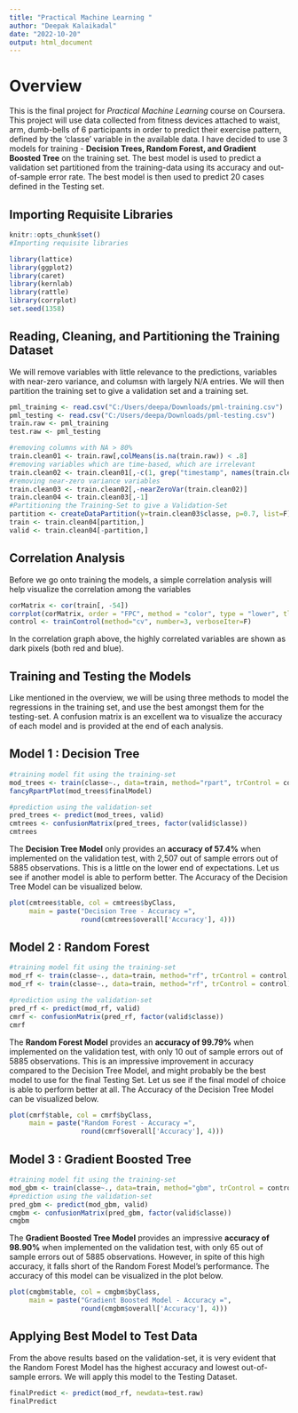 ```yaml
---
title: "Practical Machine Learning "
author: "Deepak Kalaikadal"
date: "2022-10-20"
output: html_document
---
```

# Overview

This is the final project for *Practical Machine Learning* course on Coursera. This project will use data collected from fitness devices attached to waist, arm, dumb-bells of 6 participants in order to predict their exercise pattern, defined by the 'classe' variable in the available data. I have decided to use 3 models for training - **Decision Trees, Random Forest, and Gradient Boosted Tree** on the training set. The best model is used to predict a validation set partitioned from the training-data using its accuracy and out-of-sample error rate. The best model is then used to predict 20 cases defined in the Testing set.

## Importing Requisite Libraries
```r
knitr::opts_chunk$set()
#Importing requisite libraries

library(lattice)
library(ggplot2)
library(caret)
library(kernlab)
library(rattle)
library(corrplot)
set.seed(1358)
```

## Reading, Cleaning, and Partitioning  the Training Dataset

We will remove variables with little relevance to the predictions, variables with near-zero variance, and columsn with largely N/A entries. We will then partition the training set to give a validation set and a training set.

```r
pml_training <- read.csv("C:/Users/deepa/Downloads/pml-training.csv")
pml_testing <- read.csv("C:/Users/deepa/Downloads/pml-testing.csv")
train.raw <- pml_training
test.raw <- pml_testing

#removing columns with NA > 80%
train.clean01 <- train.raw[,colMeans(is.na(train.raw)) < .8]
#removing variables which are time-based, which are irrelevant
train.clean02 <- train.clean01[,-c(1, grep("timestamp", names(train.clean01)) )]
#removing near-zero variance variables
train.clean03 <- train.clean02[,-nearZeroVar(train.clean02)]
train.clean04 <- train.clean03[,-1]
#Partitioning the Training-Set to give a Validation-Set
partition <- createDataPartition(y=train.clean03$classe, p=0.7, list=F)
train <- train.clean04[partition,]
valid <- train.clean04[-partition,]
```

## Correlation Analysis

Before we go onto training the models, a simple correlation analysis will help visualize the correlation among the variables

```r
corMatrix <- cor(train[, -54])
corrplot(corMatrix, order = "FPC", method = "color", type = "lower", tl.cex = 0.6, tl.col = rgb(0, 0, 0))
control <- trainControl(method="cv", number=3, verboseIter=F)
```
In the correlation graph above, the highly correlated variables are shown as dark pixels (both red and blue).

## Training and Testing the Models

Like mentioned in the overview, we will be using three methods to model the regressions in the training set, and use the best amongst them for the testing-set. A confusion matrix is an excellent wa to visualize the accuracy of each model and is provided at the end of each analysis.

## Model 1 : Decision Tree
```r
#training model fit using the training-set
mod_trees <- train(classe~., data=train, method="rpart", trControl = control, tuneLength = 5)
fancyRpartPlot(mod_trees$finalModel)

#prediction using the validation-set
pred_trees <- predict(mod_trees, valid)
cmtrees <- confusionMatrix(pred_trees, factor(valid$classe))
cmtrees
```
The **Decision Tree Model** only provides an **accuracy of 57.4%** when implemented on the validation test, with 2,507 out of sample errors out of 5885 observations. This is a little on the lower end of expectations. Let us see if another model is able to perform better. The Accuracy of the Decision Tree Model can be visualized below.

```r
plot(cmtrees$table, col = cmtrees$byClass, 
     main = paste("Decision Tree - Accuracy =",
                  round(cmtrees$overall['Accuracy'], 4)))
```

## Model 2 : Random Forest
```r
#training model fit using the training-set
mod_rf <- train(classe~., data=train, method="rf", trControl = control, tuneLength = 5)
mod_rf <- train(classe~., data=train, method="rf", trControl = control)

#prediction using the validation-set
pred_rf <- predict(mod_rf, valid)
cmrf <- confusionMatrix(pred_rf, factor(valid$classe))
cmrf
```
The **Random Forest Model** provides an **accuracy of 99.79%** when implemented on the validation test, with only 10 out of sample errors out of 5885 observations. This is an impressive improvement in accuracy compared to the Decision Tree Model, and might probably be the best model to use for the final Testing Set. Let us see if the final model of choice is able to perform better at all. The Accuracy of the Decision Tree Model can be visualized below.

```r
plot(cmrf$table, col = cmrf$byClass, 
     main = paste("Random Forest - Accuracy =",
                  round(cmrf$overall['Accuracy'], 4)))
```

## Model 3 : Gradient Boosted Tree
```r
#training model fit using the training-set
mod_gbm <- train(classe~., data=train, method="gbm", trControl = control, verbose = F)
#prediction using the validation-set
pred_gbm <- predict(mod_gbm, valid)
cmgbm <- confusionMatrix(pred_gbm, factor(valid$classe))
cmgbm
```
The **Gradient Boosted Tree Model** provides an impressive **accuracy of 98.90%** when implemented on the validation test, with only 65 out of sample errors out of 5885 observations. However, in spite of this high accuracy, it falls short of the Random Forest Model's performance. The accuracy of this model can be visualized in the plot below.

```r
plot(cmgbm$table, col = cmgbm$byClass, 
     main = paste("Gradient Boosted Model - Accuracy =",
                  round(cmgbm$overall['Accuracy'], 4)))
```

## Applying Best Model to Test Data

From the above results based on the validation-set, it is very evident that the Random Forest Model has the highest accuracy and lowest out-of-sample errors. We will apply this model to the Testing Dataset.

```r
finalPredict <- predict(mod_rf, newdata=test.raw)
finalPredict
```
